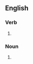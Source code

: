 ==English==

===Verb===
{{en-verb}}

# {{obsolete spelling of|en|cheer}}

===Noun===
{{en-noun|~}}

# {{obsolete spelling of|en|cheer}}